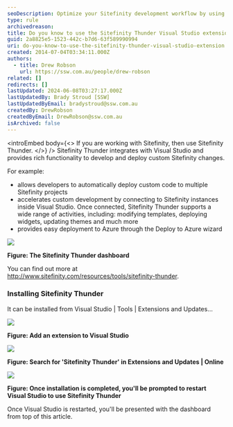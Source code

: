 ```yaml
---
seoDescription: Optimize your Sitefinity development workflow by using Thunder, a Visual Studio extension that streamlines custom code deployment and connection to multiple projects.
type: rule
archivedreason:
title: Do you know to use the Sitefinity Thunder Visual Studio extension?
guid: 2a8825e5-1523-442c-b7d6-63f589990994
uri: do-you-know-to-use-the-sitefinity-thunder-visual-studio-extension
created: 2014-07-04T03:34:11.000Z
authors:
  - title: Drew Robson
    url: https://ssw.com.au/people/drew-robson
related: []
redirects: []
lastUpdated: 2024-06-08T03:27:17.000Z
lastUpdatedBy: Brady Stroud [SSW]
lastUpdatedByEmail: bradystroud@ssw.com.au
createdBy: DrewRobson
createdByEmail: DrewRobson@ssw.com.au
isArchived: false
---
```


<introEmbed
  body={<>
If you are working with Sitefinity, then use Sitefinity Thunder.
  </>}
/>
Sitefinity Thunder integrates with Visual Studio and provides rich functionality to develop and deploy custom Sitefinity changes.

For example:

- allows developers to automatically deploy custom code to multiple Sitefinity projects
- accelerates custom development by connecting to Sitefinity instances inside Visual Studio. Once connected, Sitefinity Thunder supports a wide range of activities, including: modifying templates, deploying widgets, updating themes and much more
- provides easy deployment to Azure through the Deploy to Azure wizard

![](/uploads/rules/do-you-know-to-use-the-sitefinity-thunder-visual-studio-extension/4-07-2014-1-08-52-PM-compressor.png)

**Figure: The Sitefinity Thunder dashboard**

You can find out more at http://www.sitefinity.com/resources/tools/sitefinity-thunder.

### Installing Sitefinity Thunder

It can be installed from Visual Studio | Tools | Extensions and Updates...

![](/uploads/rules/do-you-know-to-use-the-sitefinity-thunder-visual-studio-extension/4-07-2014-12-35-25-PM-compressor.png)

**Figure: Add an extension to Visual Studio**

![](/uploads/rules/do-you-know-to-use-the-sitefinity-thunder-visual-studio-extension/4-07-2014-12-52-20-PM-compressor.png)

**Figure: Search for 'Sitefinity Thunder' in Extensions and Updates | Online**

![](/uploads/rules/do-you-know-to-use-the-sitefinity-thunder-visual-studio-extension/4-07-2014-12-58-32-PM-compressor.png)

**Figure: Once installation is completed, you'll be prompted to restart Visual Studio to use Sitefinity Thunder**

Once Visual Studio is restarted, you'll be presented with the dashboard from top of this article.
